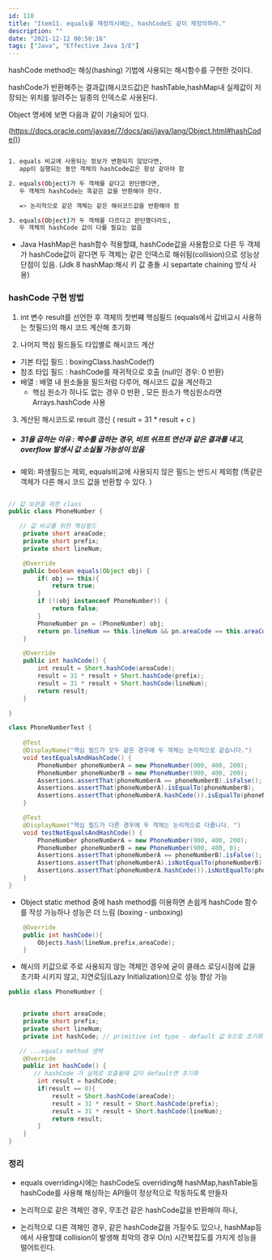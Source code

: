 ```yaml
---
id: 110
title: "Item11. equals를 재정의시에는, hashCode도 같이 재정의하라."
description: ""
date: "2021-12-12 00:50:16"
tags: ["Java", "Effective Java 3/E"]
---
```

hashCode method는 해싱(hashing) 기법에 사용되는 해시함수를 구현한 것이다. 

hashCode가 반환해주는 결과값(해시코드값)은 hashTable,hashMap내 실제값이 저장되는 위치를 알려주는 일종의 인덱스로 사용된다.

Object 명세에 보면 다음과 같이 기술되어 있다. 


(https://docs.oracle.com/javase/7/docs/api/java/lang/Object.html#hashCode())

```bash

1. equals 비교에 사용되는 정보가 변환되지 않았다면, 
   app이 실행되는 동안 객체의 hashCode값은 항상 같아야 함

2. equals(Object)가 두 객체를 같다고 판단했다면, 
   두 객체의 hashCode는 똑같은 값을 반환해야 한다.

   => 논리적으로 같은 객체는 같은 해쉬코드값을 반환해야 함

3. equals(Object)가 두 객체를 다르다고 판단했더라도,
   두 객체의 hashCode 값이 다를 필요는 없음 

```

- Java HashMap은 hash함수 적용할떄, hashCode값을 사용함으로 다른 두 객체가 hashCode값이 같다면 두 객체는 같은 인덱스로 해쉬됨(collision)으로 성능상 단점이 있음. 
(Jdk 8 hashMap:해시 키 값 충돌 시 separtate chaining 방식 사용)



### hashCode 구현 방법 

1. int 변수 result를 선언한 후 객체의 첫번쨰 핵심필드 (equals에서 값비교시 사용하는 첫필드)의 해시 코드 계산해 초기화 

2. 나머지 핵심 필드들도 타입별로 해시코드 계산 

  -  기본 타입 필드 : boxingClass.hashCode(f)
  -  참조 타입 필드 : hashCode를 재귀적으로 호출 (null인 경우: 0 반환)
  -  배열 : 배열 내 원소들을 필드처럼 다루어, 해시코드 값을 계산하고 
      - 핵심 원소가 하나도 없는 경우 0 반환 , 모든 원소가 핵심원소라면 Arrays.hashCode 사용 

3. 계산된 해시코드로 result 갱신 ( result = 31 * result + c )


- ##### 31을 곱하는 이유 : 짝수를 곱하는 경우, 비트 쉬프트 연산과 같은 결과를 내고, overflow 발생시 값 소실될 가능성이 있음 


- 예외: 파생필드는 제외, equals비교에 사용되지 않은 필드는 반드시 제외함 (똑같은 객체가 다른 해시 코드 값을 반환할 수 있다. )



```java

// 값 보관을 위한 class
public class PhoneNumber {

   // 값 비교를 위한 핵심필드 
    private short areaCode;   
    private short prefix;
    private short lineNum;

    @Override
    public boolean equals(Object obj) {
        if( obj == this){
            return true;
        }
        if (!(obj instanceof PhoneNumber)) {
            return false;
        }
        PhoneNumber pn = (PhoneNumber) obj;
        return pn.lineNum == this.lineNum && pn.areaCode == this.areaCode && pn.prefix == this.prefix;
    }

    @Override
    public int hashCode() {
        int result = Short.hashCode(areaCode);
        result = 31 * result + Short.hashCode(prefix);
        result = 31 * result + Short.hashCode(lineNum);
        return result;
    }

}
```

```java
class PhoneNumberTest {
    
    @Test
    @DisplayName("핵심 필드가 모두 같은 경우에 두 객체는 논리적으로 같습니다.")
    void testEqualsAndHashCode() {
        PhoneNumber phoneNumberA = new PhoneNumber(900, 400, 200);
        PhoneNumber phoneNumberB = new PhoneNumber(900, 400, 200);
        Assertions.assertThat(phoneNumberA == phoneNumberB).isFalse();
        Assertions.assertThat(phoneNumberA).isEqualTo(phoneNumberB);
        Assertions.assertThat(phoneNumberA.hashCode()).isEqualTo(phoneNumberB.hashCode());
    }

    @Test
    @DisplayName("핵심 필드가 다른 경우에 두 객체는 논리적으로 다릅니다. ")
    void testNotEqualsAndHashCode() {
        PhoneNumber phoneNumberA = new PhoneNumber(900, 400, 200);
        PhoneNumber phoneNumberB = new PhoneNumber(900, 400, 0);
        Assertions.assertThat(phoneNumberA == phoneNumberB).isFalse();
        Assertions.assertThat(phoneNumberA).isNotEqualTo(phoneNumberB);
        Assertions.assertThat(phoneNumberA.hashCode()).isNotEqualTo(phoneNumberB.hashCode());
    }
}
```

- Object static method 중에 hash method를 이용하면 손쉽게 hashCode 함수를 작성 가능하나 성능은 더 느림 (boxing - unboxing)

```java
    @Override
    public int hashCode(){
        Objects.hash(lineNum,prefix,areaCode);
    }

```


- 해시의 키값으로 주로 사용되지 않는 객체인 경우에 굳이 클래스 로딩시점에 값을 초기화 시키지 않고, 지연로딩(Lazy Initialization)으로 성능 향상 가능 


```java
public class PhoneNumber {


    private short areaCode;
    private short prefix;
    private short lineNum;
    private int hashCode; // primitive int type - default 값 0으로 초기화

   // ...equals method 생략
    @Override
    public int hashCode() {
       // hashCode 가 실제로 호출될떄 값이 default면 초기화 
        int result = hashCode;
        if(result == 0){
            result = Short.hashCode(areaCode);
            result = 31 * result + Short.hashCode(prefix);
            result = 31 * result + Short.hashCode(lineNum);
            return result;
        }
    }
}

```

### 정리 

- equals overriding시에는 hashCode도 overriding해 hashMap,hashTable등 hashCode를 사용해 해싱하는 API들이 정상적으로 작동하도록 만들자
  
- 논리적으로 같은 객체인 경우, 무조건 같은 hashCode값을 반환해야 하나,
  
- 논리적으로 다른 객체인 경우, 같은 hashCode값을 가질수도 있으나, hashMap등에서 사용할떄 collision이 발생해 최악의 경우 O(n) 시간복잡도를 가지게 성능을 떨어트린다.
